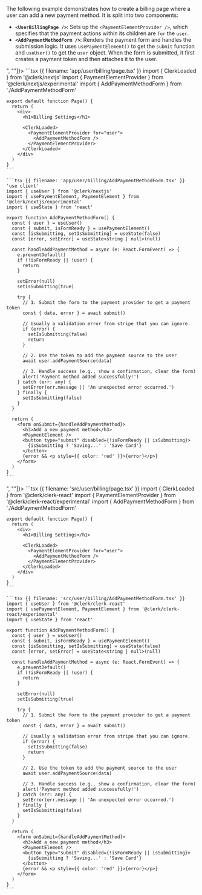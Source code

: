 The following example demonstrates how to create a billing page where a user can add a new payment method. It is split into two components:

- **`<UserBillingPage />`**: Sets up the `<PaymentElementProvider />`, which specifies that the payment actions within its children are `for` the `user`.
- **`<AddPaymentMethodForm />`**: Renders the payment form and handles the submission logic. It uses `usePaymentElement()` to get the `submit` function and `useUser()` to get the `user` object. When the form is submitted, it first creates a payment token and then attaches it to the user.

<If sdk="nextjs">
  <CodeBlockTabs options={["<UserBillingPage />", "<AddPaymentMethodForm />"]}>
    ```tsx {{ filename: 'app/user/billing/page.tsx' }}
    import { ClerkLoaded } from '@clerk/nextjs'
    import { PaymentElementProvider } from '@clerk/nextjs/experimental'
    import { AddPaymentMethodForm } from './AddPaymentMethodForm'

    export default function Page() {
      return (
        <div>
          <h1>Billing Settings</h1>

          <ClerkLoaded>
            <PaymentElementProvider for="user">
              <AddPaymentMethodForm />
            </PaymentElementProvider>
          </ClerkLoaded>
        </div>
      )
    }
    ```

    ```tsx {{ filename: 'app/user/billing/AddPaymentMethodForm.tsx' }}
    'use client'
    import { useUser } from '@clerk/nextjs'
    import { usePaymentElement, PaymentElement } from '@clerk/nextjs/experimental'
    import { useState } from 'react'

    export function AddPaymentMethodForm() {
      const { user } = useUser()
      const { submit, isFormReady } = usePaymentElement()
      const [isSubmitting, setIsSubmitting] = useState(false)
      const [error, setError] = useState<string | null>(null)

      const handleAddPaymentMethod = async (e: React.FormEvent) => {
        e.preventDefault()
        if (!isFormReady || !user) {
          return
        }

        setError(null)
        setIsSubmitting(true)

        try {
          // 1. Submit the form to the payment provider to get a payment token
          const { data, error } = await submit()

          // Usually a validation error from stripe that you can ignore.
          if (error) {
            setIsSubmitting(false)
            return
          }

          // 2. Use the token to add the payment source to the user
          await user.addPaymentSource(data)

          // 3. Handle success (e.g., show a confirmation, clear the form)
          alert('Payment method added successfully!')
        } catch (err: any) {
          setError(err.message || 'An unexpected error occurred.')
        } finally {
          setIsSubmitting(false)
        }
      }

      return (
        <form onSubmit={handleAddPaymentMethod}>
          <h3>Add a new payment method</h3>
          <PaymentElement />
          <button type="submit" disabled={!isFormReady || isSubmitting}>
            {isSubmitting ? 'Saving...' : 'Save Card'}
          </button>
          {error && <p style={{ color: 'red' }}>{error}</p>}
        </form>
      )
    }
    ```
  </CodeBlockTabs>
</If>

<If sdk="react">
  <CodeBlockTabs options={["<UserBillingPage />", "<AddPaymentMethodForm />"]}>
    ```tsx {{ filename: 'src/user/billing/page.tsx' }}
    import { ClerkLoaded } from '@clerk/clerk-react'
    import { PaymentElementProvider } from '@clerk/clerk-react/experimental'
    import { AddPaymentMethodForm } from './AddPaymentMethodForm'

    export default function Page() {
      return (
        <div>
          <h1>Billing Settings</h1>

          <ClerkLoaded>
            <PaymentElementProvider for="user">
              <AddPaymentMethodForm />
            </PaymentElementProvider>
          </ClerkLoaded>
        </div>
      )
    }
    ```

    ```tsx {{ filename: 'src/user/billing/AddPaymentMethodForm.tsx' }}
    import { useUser } from '@clerk/clerk-react'
    import { usePaymentElement, PaymentElement } from '@clerk/clerk-react/experimental'
    import { useState } from 'react'

    export function AddPaymentMethodForm() {
      const { user } = useUser()
      const { submit, isFormReady } = usePaymentElement()
      const [isSubmitting, setIsSubmitting] = useState(false)
      const [error, setError] = useState<string | null>(null)

      const handleAddPaymentMethod = async (e: React.FormEvent) => {
        e.preventDefault()
        if (!isFormReady || !user) {
          return
        }

        setError(null)
        setIsSubmitting(true)

        try {
          // 1. Submit the form to the payment provider to get a payment token
          const { data, error } = await submit()

          // Usually a validation error from stripe that you can ignore.
          if (error) {
            setIsSubmitting(false)
            return
          }

          // 2. Use the token to add the payment source to the user
          await user.addPaymentSource(data)

          // 3. Handle success (e.g., show a confirmation, clear the form)
          alert('Payment method added successfully!')
        } catch (err: any) {
          setError(err.message || 'An unexpected error occurred.')
        } finally {
          setIsSubmitting(false)
        }
      }

      return (
        <form onSubmit={handleAddPaymentMethod}>
          <h3>Add a new payment method</h3>
          <PaymentElement />
          <button type="submit" disabled={!isFormReady || isSubmitting}>
            {isSubmitting ? 'Saving...' : 'Save Card'}
          </button>
          {error && <p style={{ color: 'red' }}>{error}</p>}
        </form>
      )
    }
    ```
  </CodeBlockTabs>
</If>
